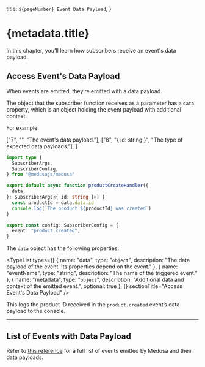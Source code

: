 
  title: `${pageNumber} Event Data Payload`,
}

# {metadata.title}

In this chapter, you'll learn how subscribers receive an event's data payload.

## Access Event's Data Payload

When events are emitted, they’re emitted with a data payload. 

The object that the subscriber function receives as a parameter has a `data` property, which is an object holding the event payload with additional context.

For example:

  ["7", "", "The event's data payload."],
  ["8", "{ id: string }", "The type of expected data payloads."],
]

```ts title="src/subscribers/product-created.ts" highlights={highlights} collapsibleLines="1-5" expandButtonLabel="Show Imports"
import type {
  SubscriberArgs,
  SubscriberConfig,
} from "@medusajs/medusa"

export default async function productCreateHandler({
  data,
}: SubscriberArgs<{ id: string }>) {
  const productId = data.data.id
  console.log(`The product ${productId} was created`)
}

export const config: SubscriberConfig = {
  event: "product.created",
}
```

The `data` object has the following properties:

<TypeList types={[
  {
    name: "data",
    type: "`object`",
    description: "The data payload of the event. Its properties depend on the event."
  },
  {
    name: "eventName",
    type: "string",
    description: "The name of the triggered event."
  },
  {
    name: "metadata",
    type: "`object`",
    description: "Additional data and context of the emitted event.",
    optional: true
  },
]} sectionTitle="Access Event's Data Payload" />

This logs the product ID received in the `product.created` event’s data payload to the console.

---

## List of Events with Data Payload

Refer to [this reference](!resources!/events-reference) for a full list of events emitted by Medusa and their data payloads.